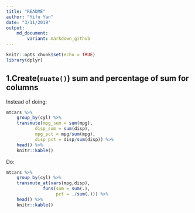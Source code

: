 ```yaml
---
title: "README"
author: "Yifu Yan"
date: "3/11/2019"
output: 
    md_document:
        variant: markdown_github
---
```


```r
knitr::opts_chunk$set(echo = TRUE)
library(dplyr)
```


## 1.Create(`muate()`) sum and percentage of sum for columns

Instead of doing:

```r
mtcars %>%
    group_by(cyl) %>%
    transmute(mpg_sum = sum(mpg),
           disp_sum = sum(disp),
           mpg_pct = mpg/sum(mpg),
           disp_pct = disp/sum(disp)) %>%
    head() %>%
    knitr::kable()
```


Do:

```r
mtcars %>%
    group_by(cyl) %>%
    transmute_at(vars(mpg,disp),
              funs(sum = sum(.),
                   pct = ./sum(.))) %>%
    head() %>%
    knitr::kable()
```

